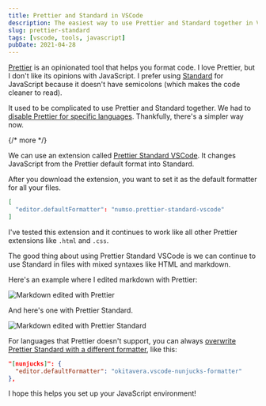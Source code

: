 ```yaml
---
title: Prettier and Standard in VSCode
description: The easiest way to use Prettier and Standard together in VSCode
slug: prettier-standard
tags: [vscode, tools, javascript]
pubDate: 2021-04-28
---
```


[Prettier](https://prettier.io) is an opinionated tool that helps you format code. I love Prettier, but I don't like its opinions with JavaScript. I prefer using [Standard](https://standardjs.com) for JavaScript because it doesn't have semicolons (which makes the code cleaner to read).

It used to be complicated to use Prettier and Standard together. We had to [disable Prettier for specific languages](/blog/prettier-disable-languages). Thankfully, there's a simpler way now.

{/* more */}

We can use an extension called [Prettier Standard VSCode](https://marketplace.visualstudio.com/items?itemName=numso.prettier-standard-vscode). It changes JavaScript from the Prettier default format into Standard.

After you download the extension, you want to set it as the default formatter for all your files.

```json
[
  "editor.defaultFormatter": "numso.prettier-standard-vscode"
]
```

I've tested this extension and it continues to work like all other Prettier extensions like `.html` and `.css`.

The good thing about using Prettier Standard VSCode is we can continue to use Standard in files with mixed syntaxes like HTML and markdown.

Here's an example where I edited markdown with Prettier:

<Image src="/assets/2021/prettier-standard/prettier.gif" alt="Markdown edited with Prettier" />

And here's one with Prettier Standard.

<Image src="/assets/2021/prettier-standard/prettier-standard.gif" alt="Markdown edited with Prettier Standard" />

For languages that Prettier doesn't support, you can always [overwrite Prettier Standard with a different formatter](https://zellwk.com/blog/prettier-disable-languages#enabling-prettier-globally-but-disabling-it-in-specific-languages), like this:

```json
"[nunjucks]": {
  "editor.defaultFormatter": "okitavera.vscode-nunjucks-formatter"
},
```

I hope this helps you set up your JavaScript environment!
